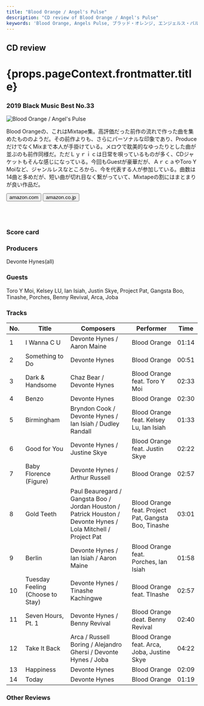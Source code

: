 ```yaml
---
title: "Blood Orange / Angel's Pulse"
description: "CD review of Blood Orange / Angel's Pulse"
keywords: 'Blood Orange, Angels Pulse, ブラッド・オレンジ, エンジェルス・パルス'
---
```






<h2>CD review</h2>
<h1 className="h1--no--margin">{props.pageContext.frontmatter.title}</h1>
<h3><Link to="/best50/2019/">2019 Black Music Best No.33</Link></h3>

<Row  className="image-card-group">
	<Column colMd={"4"} colLg={"4"} noGutterMdLeft="">
       <ImageCard>

![Blood Orange / Angel's Pulse](../../images/cd/bloodorange4L.jpg) 

</ImageCard>
	</Column>
	<Column colMd={"8"} colLg={"8"} noGutterMdLeft="">
	<p>
	Blood Orangeの、これはMixtape集。高評価だった前作の流れで作った曲を集めたもののようだ。その前作よりも、さらにパーソナルな印象であり、ProduceだけでなくMixまで本人が手掛けている。メロウで耽美的なゆったりとした曲が並ぶのも前作同様だ。ただＬｙｒｉｃは日常を唄っているものが多く、CDジャケットもそんな感じになっている。今回もGuestが豪華だが、ＡｒｃａやToro Y Moiなど、ジャンルレスなところから、今を代表する人が参加している。曲数は14曲と多めだが、短い曲が切れ目なく繋がっていて、Mixtapeの割にはまとまりが良い作品だ。
	</p>
	<div>
	  <Button href="https://amzn.to/2zbedG5" kind="primary" size="small" renderIcon={ArrowUpRight24}>
      amazon.com
      </Button>
      <Button href="https://amzn.to/30yJspB" kind="secondary" size="small" renderIcon={ArrowUpRight24}>
      amazon.co.jp
      </Button>
	</div>
	<a style="display:inline-block;overflow:hidden;background:url(https://linkmaker.itunes.apple.com/ja-jp/lockup.svg?releaseDate=2019-07-12&kind=album&bubble=apple_music&style=mono-black) no-repeat;width:180px;height:45px;" href="https://geo.music.apple.com/jp/album/angels-pulse/1470332876?mt=1&app=music&ls=1&at=11lcug"></a>
	<a style="display:inline-block;overflow:hidden;background:url(https://linkmaker.itunes.apple.com/ja-jp/badge-lrg.svg?releaseDate=2019-07-12T00:00:00Z&kind=album&bubble=itunes_music) no-repeat;width:140px;height:45px;" href="https://geo.music.apple.com/jp/album/angels-pulse/1470332876?app=itunes&at=11lcug"></a>
	</Column>
</Row>
<Row >
	<Column colMd={"4"} colLg={"4"} noGutterMdLeft="">
<div>
    <h3>Score card</h3>
	<SliderJS1 value="5" />
    <SliderJS2 value="1" />
	<SliderJS3 value="1" />
    <SliderJS4 value="9" />
</div>
</Column>
<Column colMd={"8"} colLg={"8"} noGutterMdLeft="">
<div>
<h3>Producers</h3>
<p>
Devonte Hynes(all)
</p>
<h3>Guests</h3>
<p>
Toro Y Moi, Kelsey LU, Ian Isiah, Justin Skye, Project Pat, Gangsta Boo, Tinashe, Porches, Benny Revival, Arca, Joba
</p>
</div>
</Column>
</Row>

<h3>Tracks</h3>

| No. |	 Title                           | Composers                                                                                                      |	 Performer                                           | Time	 |
| --- |	-------------------------------- | -------------------------------------------------------------------------------------------------------------- |	---------------------------------------------------- | ----- |
| 1	  |	I Wanna C U                      | Devonte Hynes / Aaron Maine                                                                                    |	Blood Orange                                         | 01:14 |
| 2	  |	Something to Do                  | Devonte Hynes                                                                                                  |	Blood Orange                                         | 00:51 |
| 3	  |	Dark & Handsome                  | Chaz Bear / Devonte Hynes                                                                                      |	Blood Orange feat. Toro Y Moi                        | 02:33 |
| 4	  |	Benzo                            | Devonte Hynes                                                                                                  |	Blood Orange                                         | 02:30 |
| 5	  |	Birmingham                       | Bryndon Cook / Devonte Hynes / Ian Isiah / Dudley Randall                                                      |	Blood Orange feat. Kelsey Lu, Ian Isiah              | 01:33 |
| 6	  |	Good for You                     | Devonte Hynes / Justine Skye                                                                                   |	Blood Orange feat. Justin Skye                       | 02:22 |
| 7	  |	Baby Florence (Figure)           | Devonte Hynes / Arthur Russell                                                                                 |	Blood Orange                                         | 02:57 |
| 8	  |	Gold Teeth                       | Paul Beauregard / Gangsta Boo / Jordan Houston / Patrick Houston / Devonte Hynes / Lola Mitchell / Project Pat |	Blood Orange feat. Project Pat, Gangsta Boo, Tinashe | 03:01 |
| 9	  |	Berlin                           | Devonte Hynes / Ian Isiah / Aaron Maine                                                                        |	Blood Orange feat. Porches, Ian Isiah                | 01:58 |
| 10  |	Tuesday Feeling (Choose to Stay) | Devonte Hynes / Tinashe Kachingwe                                                                              |	Blood Orange feat. TInashe                           | 02:57 |
| 11  |	Seven Hours, Pt. 1               | Devonte Hynes / Benny Revival                                                                                  |	Blood Orange deat. Benny Revival                     | 02:40 |
| 12  |	Take It Back                     | Arca / Russell Boring / Alejandro Ghersi / Devonte Hynes / Joba                                                |	Blood Orange feat. Arca, Joba, Justine Skye          | 04:22 |
| 13  |	Happiness                        | Devonte Hynes                                                                                                  |	Blood Orange                                         | 02:09 |
| 14  |	Today                            | Devonte Hynes                                                                                                  |	Blood Orange                                         | 01:19 |

<h3>Other Reviews</h3>

<Row>
<Column colMd={3} colLg={3} noGutterMdLeft>
<Review1 />
</Column>
</Row>